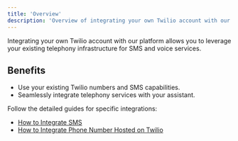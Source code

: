 ```yaml
---
title: 'Overview'
description: 'Overview of integrating your own Twilio account with our platform'
---
```

Integrating your own Twilio account with our platform allows you to leverage your existing telephony infrastructure for SMS and voice services.

## Benefits

- Use your existing Twilio numbers and SMS capabilities.
- Seamlessly integrate telephony services with your assistant.

Follow the detailed guides for specific integrations:

- [How to Integrate SMS](/docs/telephony-integration/twilio-integration-sms)
- [How to Integrate Phone Number Hosted on Twilio](/docs/telephony-integration/twilio-integration-phone-number)

